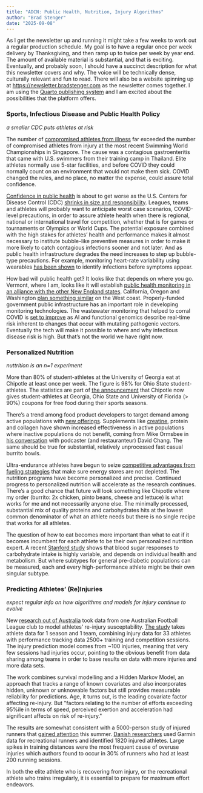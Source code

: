 ```yaml
---
title: "ADCN: Public Health, Nutrition, Injury Algorithms"
author: "Brad Stenger"
date: "2025-09-08"
---
```


As I get the newsletter up and running it might take a few weeks to work out a regular production schedule. My goal is to have a regular once per week delivery by Thanksgiving, and then ramp up to twice per week by year end. The amount of available material is substantial, and that is exciting. Eventually, and probably soon, I should have a succinct description for what this newsletter covers and why. The voice will be technically dense, culturally relevant and fun to read. There will also be a website spinning up at <https://newsletter.bradstenger.com> as the newsletter comes together. I am using the [Quarto publishing system](https://quarto.org) and I am excited about the possibilities that the platform offers.

### Sports, Infectious Disease and Public Health Policy
*a smaller CDC puts athletes at risk*

The number of [compromised athletes from illness](https://swimswam.com/summary-of-confirmed-swimmers-with-illness-at-the-2025-world-championships/) far exceeded the number of compromised athletes from injury at the most recent Swimming World Championships in Singapore. The cause was a contagious gastroenteritis that came with U.S. swimmers from their training camp in Thailand. Elite athletes normally use 5-star facilities, and before COVID they could normally count on an environment that would not make them sick. COVID changed the rules, and no place, no matter the expense, could assure total confidence. 

[Confidence in public health](https://www.nytimes.com/2025/08/11/opinion/cdc-shooting-vaccine-misinformation.html) is about to get worse as the U.S. Centers for Disease Control (CDC) [shrinks in size and responsibility](https://theconversation.com/kennedy-hearing-deepens-crisis-over-dismantling-of-cdc-leadership-health-scholar-explains-why-the-agencys-ability-to-protect-public-health-is-compromised-264273). Leagues, teams and athletes will probably want to anticipate worst case scenarios, COVID-level precautions, in order to assure athlete health when there is regional, national or international travel for competition, whether that is for games or tournaments or Olympics or World Cups. The potential exposure combined with the high stakes for athletes' health and performance makes it almost necessary to institute bubble-like preventive measures in order to make it more likely to catch contagious infections sooner and not later. And as public health infrastructure degrades the need increases to step up bubble-type precautions. For example, monitoring heart-rate variability using wearables [has been shown](https://www.nature.com/articles/s41591-021-01593-2) to identify infections before symptoms appear.

How bad will public health get? It looks like that depends on where you go. Vermont, where I am, looks like it will establish [public health monitoring in an alliance with the other New England states](https://vtdigger.org/2025/08/28/with-cdc-in-chaos-vermont-joins-regional-coalition-to-navigate-public-health-challenges/). California, Oregon and Washington [plan something similar](https://www.opb.org/article/2025/09/03/vaccines-oregon-washington-california-cdc/) on the West coast. Properly-funded government public infrastructure has an important role in developing monitoring technologies. The wastewater monitoring that helped to corral COVID is [set to improve](https://www.opb.org/article/2025/09/03/vaccines-oregon-washington-california-cdc/) as AI and functional genomics describe real-time risk inherent to changes that occur with mutating pathogenic vectors. Eventually the tech will make it possible to where and why infectious disease risk is high. But that's not the world we have right now.

### Personalized Nutrition
*nuttrition is an n=1 experiment*

More than 80% of student-athletes at the University of Georgia eat at Chipotle at least once per week. The figure is 98% for Ohio State student-athletes. The statistics are part of [the announcement](https://swimswam.com/chipotle-will-be-giving-free-meals-to-all-student-athletes-at-ohio-state-florida-and-georgia/) that Chipotle now gives student-athletes at Georgia, Ohio State and University of Florida (> 90%) coupons for free food during their sports seasons. 

There's a trend among food product developers to target demand among active populations with [new offerings](https://www.dairyfoods.com/articles/98328-sports-nutrition-manufacturers-now-target-active-lifestyle-consumers). Supplements like [creatine](https://www.npr.org/2025/09/04/nx-s1-5526053/are-creatine-supplements-all-that-theyre-pumped-up-to-be), protein and collagen have shown increased effectiveness in active populations where inactive populations do not benefit, coming from Mike Ormsbee in [his conversation](https://www.theringer.com/podcasts/the-dave-chang-show/2025/08/04/protein-with-dr-michael-ormsbee) with podcaster (and restauranteur) David Chang. The same should be true for substantial, relatively unprocessed fast casual burrito bowls. 

Ultra-endurance athletes have begun to seize [competitive advantages from fueling strategies](https://www.si.com/onsi/cycling/news/how-professional-cyclists-are-moving-the-needle-in-sports-nutrition) that make sure energy stores are not depleted. The nutrition programs have become personalized and precise. Continued progress to personalized nutrition will accelerate as the research continues. There's a good chance that future will look something like Chipotle where my order (burrito: 2x chicken, pinto beans, cheese and lettuce) is what works for me and not necessarily anyone else. The minimally processed, substantial mix of quality proteins and carbohydrates hits at the lowest common denominator of what an athlete needs but there is no single recipe that works for all athletes.

The question of how to eat becomes more important than what to eat if it becomes incumbent for each athlete to be their own personalized nutrition expert. A recent [Stanford study](https://med.stanford.edu/news/all-news/2025/06/carb-sugar-spikes.html) shows that blood sugar responses to carbohydrate intake is highly variable, and depends on individual health and metabolism. But where subtypes for general pre-diabetic populations can be measured, each and every high-performance athlete might be their own singular subtype. 

### Predicting Athletes' (Re)Injuries
*expect regular info on how algorithms and models for injury continue to evolve*

New [research out of Australia](https://www.qut.edu.au/news?id=201410) took data from one Australian Football League club to model athletes' re-injury susceptability. [The study](https://onlinelibrary.wiley.com/doi/10.1002/asmb.70034) takes athlete data for 1 season and 1 team, combining injury data for 33 athletes with performance tracking data 2500+ training and competition sessions. The injury prediction model comes from ~100 injuries, meaning that very few sessions had injuries occur, pointing to the obvious benefit from data sharing among teams in order to base results on data with more injuries and more data sets.

The work combines survival modelling and a Hidden Markov Model, an approach that tracks a range of known covariates and also incorporates hidden, unknown or unknowable factors but still provides measurable reliability for predictions. Age, it turns out, is the leading covariate factor affecting re-injury. But \"factors relating to the number of efforts exceeding 95%ile in terms of speed, perceived exertion and acceleration had significant affects on risk of re-injury.\"

The results are somewhat consistent with a 5000-person study of injured runners that [gained attention](https://run.outsideonline.com/training/injuries-and-prevention/a-single-run-could-put-you-at-risk-for-an-overuse-injury-a-new-study-suggests/) this summer. [Danish researchers](https://bjsm.bmj.com/content/59/17/1203) used Garmin data for recreational runners and identified 1820 injured athletes. Large spikes in training distances were the most frequent cause of overuse injuries which authors found to occur in 30% of runners who had at least 200 running sessions.

In both the elite athlete who is recovering from injury, or the recreational athlete who trains irregularly, it is essential to prepare for maximum effort endeavors.